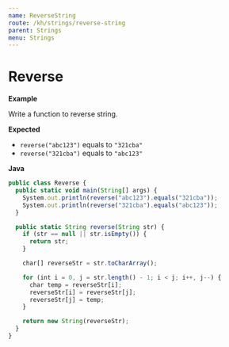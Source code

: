 ```yaml
---
name: ReverseString
route: /kh/strings/reverse-string
parent: Strings
menu: Strings
---
```


# Reverse

**Example**

Write a function to reverse string.

**Expected**

* `reverse("abc123")` equals to `"321cba"`
* `reverse("321cba")` equals to `"abc123"`

**Java**

```js
public class Reverse {
  public static void main(String[] args) {
    System.out.println(reverse("abc123").equals("321cba"));
    System.out.println(reverse("321cba").equals("abc123"));
  }

  public static String reverse(String str) {
    if (str == null || str.isEmpty()) {
      return str;
    }

    char[] reverseStr = str.toCharArray();

    for (int i = 0, j = str.length() - 1; i < j; i++, j--) {
      char temp = reverseStr[i];
      reverseStr[i] = reverseStr[j];
      reverseStr[j] = temp;
    }

    return new String(reverseStr);
  }
}
```
